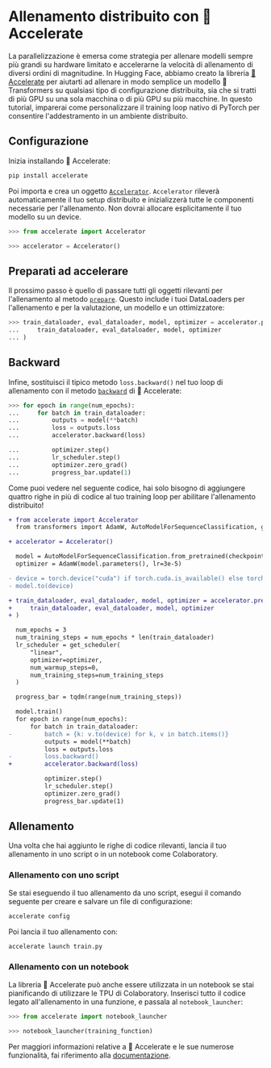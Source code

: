 <!--Copyright 2022 The HuggingFace Team. All rights reserved.

Licensed under the Apache License, Version 2.0 (the "License"); you may not use this file except in compliance with
the License. You may obtain a copy of the License at

http://www.apache.org/licenses/LICENSE-2.0

Unless required by applicable law or agreed to in writing, software distributed under the License is distributed on
an "AS IS" BASIS, WITHOUT WARRANTIES OR CONDITIONS OF ANY KIND, either express or implied. See the License for the
specific language governing permissions and limitations under the License.
-->

# Allenamento distribuito con 🤗 Accelerate

La parallelizzazione è emersa come strategia per allenare modelli sempre più grandi su hardware limitato e accelerarne la velocità di allenamento di diversi ordini di magnitudine. In Hugging Face, abbiamo creato la libreria [🤗 Accelerate](https://huggingface.co/docs/accelerate/index.html) per aiutarti ad allenare in modo semplice un modello 🤗 Transformers su qualsiasi tipo di configurazione distribuita, sia che si tratti di più GPU su una sola macchina o di più GPU su più macchine. In questo tutorial, imparerai come personalizzare il training loop nativo di PyTorch per consentire l'addestramento in un ambiente distribuito.

## Configurazione

Inizia installando 🤗 Accelerate:

```bash
pip install accelerate
```

Poi importa e crea un oggetto [`Accelerator`](https://huggingface.co/docs/accelerate/accelerator.html#accelerate.Accelerator). `Accelerator` rileverà automaticamente il tuo setup distribuito e inizializzerà tutte le componenti necessarie per l'allenamento. Non dovrai allocare esplicitamente il tuo modello su un device.

```py
>>> from accelerate import Accelerator

>>> accelerator = Accelerator()
```

## Preparati ad accelerare

Il prossimo passo è quello di passare tutti gli oggetti rilevanti per l'allenamento al metodo [`prepare`](https://huggingface.co/docs/accelerate/accelerator.html#accelerate.Accelerator.prepare). Questo include i tuoi DataLoaders per l'allenamento e per la valutazione, un modello e un ottimizzatore:

```py
>>> train_dataloader, eval_dataloader, model, optimizer = accelerator.prepare(
...     train_dataloader, eval_dataloader, model, optimizer
... )
```

## Backward

Infine, sostituisci il tipico metodo `loss.backward()` nel tuo loop di allenamento con il metodo [`backward`](https://huggingface.co/docs/accelerate/accelerator.html#accelerate.Accelerator.backward) di 🤗 Accelerate:

```py
>>> for epoch in range(num_epochs):
...     for batch in train_dataloader:
...         outputs = model(**batch)
...         loss = outputs.loss
...         accelerator.backward(loss)

...         optimizer.step()
...         lr_scheduler.step()
...         optimizer.zero_grad()
...         progress_bar.update(1)
```

Come puoi vedere nel seguente codice, hai solo bisogno di aggiungere quattro righe in più di codice al tuo training loop per abilitare l'allenamento distribuito!

```diff
+ from accelerate import Accelerator
  from transformers import AdamW, AutoModelForSequenceClassification, get_scheduler

+ accelerator = Accelerator()

  model = AutoModelForSequenceClassification.from_pretrained(checkpoint, num_labels=2)
  optimizer = AdamW(model.parameters(), lr=3e-5)

- device = torch.device("cuda") if torch.cuda.is_available() else torch.device("cpu")
- model.to(device)

+ train_dataloader, eval_dataloader, model, optimizer = accelerator.prepare(
+     train_dataloader, eval_dataloader, model, optimizer
+ )

  num_epochs = 3
  num_training_steps = num_epochs * len(train_dataloader)
  lr_scheduler = get_scheduler(
      "linear",
      optimizer=optimizer,
      num_warmup_steps=0,
      num_training_steps=num_training_steps
  )

  progress_bar = tqdm(range(num_training_steps))

  model.train()
  for epoch in range(num_epochs):
      for batch in train_dataloader:
-         batch = {k: v.to(device) for k, v in batch.items()}
          outputs = model(**batch)
          loss = outputs.loss
-         loss.backward()
+         accelerator.backward(loss)

          optimizer.step()
          lr_scheduler.step()
          optimizer.zero_grad()
          progress_bar.update(1)
```

## Allenamento

Una volta che hai aggiunto le righe di codice rilevanti, lancia il tuo allenamento in uno script o in un notebook come Colaboratory.

### Allenamento con uno script

Se stai eseguendo il tuo allenamento da uno script, esegui il comando seguente per creare e salvare un file di configurazione:

```bash
accelerate config
```

Poi lancia il tuo allenamento con:

```bash
accelerate launch train.py
```

### Allenamento con un notebook

La libreria 🤗 Accelerate può anche essere utilizzata in un notebook se stai pianificando di utilizzare le TPU di Colaboratory. Inserisci tutto il codice legato all'allenamento in una funzione, e passala al `notebook_launcher`:

```py
>>> from accelerate import notebook_launcher

>>> notebook_launcher(training_function)
```

Per maggiori informazioni relative a 🤗 Accelerate e le sue numerose funzionalità, fai riferimento alla [documentazione](https://huggingface.co/docs/accelerate/index.html).